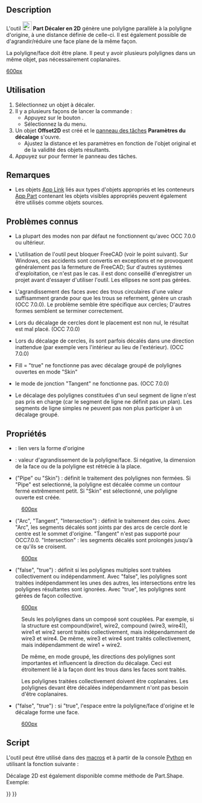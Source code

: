 <languages/>

{{Docnav/fr
|[[Part_Offset/fr|Décaler en 3D]]
|[[Part_Thickness/fr|Évider]]
|[[Part_Workbench/fr|Atelier Part]]
|IconL=Part_Offset.svg
|IconR=Part_Thickness.svg
|IconC=Workbench_Part.svg
}}

{{GuiCommand/fr
|Name=Part Offset2D
|Name/fr=Part Décaler en 2D
|MenuLocation=Part → Décaler en 2D...
|Workbenches=[[Part_Workbench/fr|Part]]
|Version=0.17
|SeeAlso=[[Part_Offset/fr|Part Décaler en 3D]], [[Part_Thickness/fr|Part Évider]], [[Draft_Offset/fr|Draft Décaler]]
}}

==Description==

L'outil [[Image:Part_Offset2D.svg|24px]] '''Part Décaler en 2D''' génère une polyligne parallèle à la polyligne d'origine, à une distance définie de celle-ci. Il est également possible de d'agrandir/réduire une face plane de la même façon.

La polyligne/face doit être plane. Il peut y avoir plusieurs polylignes dans un même objet, pas nécessairement coplanaires. 

[[image:Part Offset2D Demo.png|600px]]

<span id="Usage"></span>
==Utilisation==

# Sélectionnez un objet à décaler.
# Il y a plusieurs façons de lancer la commande :
#* Appuyez sur le bouton {{Button|[[Image:Part_Offset2D.svg|16px]] [[Part_Offset2D/fr|Décaler en 2D...]]}}.
#* Sélectionnez la {{MenuCommand|Part → [[Image:Part_Offset2D.svg|16px]] Décaler en 2D...}} du menu.
# Un objet '''Offset2D''' est créé et le [[Task_panel/fr|panneau des tâches]] '''Paramètres du décalage''' s'ouvre.
#* Ajustez la distance et les paramètres en fonction de l'objet original et de la validité des objets résultants.
# Appuyez sur {{Button|OK}} pour fermer le panneau des tâches.

<span id="Notes"></span>
==Remarques==

* Les objets [[App_Link/fr|App Link]] liés aux types d'objets appropriés et les conteneurs [[App_Part/fr|App Part]] contenant les objets visibles appropriés peuvent également être utilisés comme objets sources. {{Version/fr|0.20}}

<span id="Known_issues"></span>
==Problèmes connus==

* La plupart des modes non par défaut ne fonctionnent qu'avec OCC 7.0.0 ou ultérieur.

* L'utilisation de l'outil peut bloquer FreeCAD (voir le point suivant). Sur Windows, ces accidents sont convertis en exceptions et ne provoquent généralement pas la fermeture de FreeCAD; Sur d'autres systèmes d'exploitation, ce n'est pas le cas. il est donc conseillé d'enregistrer un projet avant d'essayer d'utiliser l'outil. Les ellipses ne sont pas gérées. 

* L'agrandissement des faces avec des trous circulaires d'une valeur suffisamment grande pour que les trous se referment, génère un crash (OCC 7.0.0). Le problème semble être spécifique aux cercles; D'autres formes semblent se terminer correctement. 

* Lors du décalage de cercles dont le placement est non nul, le résultat est mal placé. (OCC 7.0.0)

* Lors du décalage de cercles, ils sont parfois décalés dans une direction inattendue (par exemple vers l'intérieur au lieu de l'extérieur). (OCC 7.0.0)

* Fill = "true" ne fonctionne pas avec décalage groupé de polylignes ouvertes en mode "Skin"

* le mode de jonction "Tangent" ne fonctionne pas. (OCC 7.0.0)

* Le décalage des polylignes constituées d'un seul segment de ligne n'est pas pris en charge (car le segment de ligne ne définit pas un plan). Les segments de ligne simples ne peuvent pas non plus participer à un décalage groupé.

<span id="Properties"></span>
==Propriétés==

* {{PropertyData|Source}} : lien vers la forme d'origine

* {{PropertyData|Value}} : valeur d'agrandissement de la polyligne/face. Si négative, la dimension de la face ou de la polyligne est rétrécie à la place.

* {{PropertyData|Mode}} ("Pipe" ou "Skin") : définit le traitement des polylignes non fermées. Si "Pipe" est selectionné, la polyligne est décalée comme un contour fermé extrêmement petit. Si "Skin" est sélectionné, une polyligne ouverte est créée.

:[[image:Part Offset2D Mode.png|600px]]

* {{PropertyData|Join}} ("Arc", "Tangent", "Intersection") : définit le traitement des coins. Avec "Arc", les segments décalés sont joints par des arcs de cercle dont le centre est le sommet d'origine. "Tangent" n'est pas supporté pour OCC7.0.0. "Intersection" : les segments décalés sont prolongés jusqu'à ce qu'ils se croisent.

:[[image:Part Offset2D Join.png|600px]]

* {{PropertyData|Intersection}} ("false", "true") : définit si les polylignes multiples sont traitées collectivement ou indépendamment. Avec "false", les polylignes sont traitées indépendamment les unes des autres, les intersections entre les polylignes résultantes sont ignorées. Avec "true", les polylignes sont gérées de façon collective. 

:[[image:Part Offset2D Intersection.png|600px]]

:Seuls les polylignes dans un composé sont couplées. Par exemple, si la structure est compound(wire1, wire2, compound (wire3, wire4)), wire1 et wire2 seront traités collectivement, mais indépendamment de wire3 et wire4. De même, wire3 et wire4 sont traités collectivement, mais indépendamment de wire1 + wire2. 

:De même, en mode groupé, les directions des polylignes sont importantes et influencent la direction du décalage. Ceci est étroitement lié à la façon dont les trous dans les faces sont traités.

:Les polylignes traitées collectivement doivent être coplanaires. Les polylignes devant être décalées indépendamment n'ont pas besoin d'être coplanaires.

* {{PropertyData|Fill}} ("false", "true") : si "true", l'espace entre la polyligne/face d'origine et le décalage forme une face.

:[[image:Part Offset2D Fill.png|600px]]

<span id="Scripting"></span>
==Script==

L'outil peut être utilisé dans des [[Macros/fr|macros]] et à partir de la console [[Python/fr|Python]] en utilisant la fonction suivante :
{{code|code=
f = App.ActiveDocument.addObject("Part::Offset2D", "Offset2D")
f.Source =  #some object
f.Value = 10.0
}}

Décalage 2D est également disponible comme méthode de Part.Shape. Exemple:
{{code|code=
import Part
circle = Part.Circle().toShape()
enlarged_circle = circle.makeOffset2D(10.0)
Part.show(circle)
Part.show(enlarged_circle)
# makeOffset2D(offset, join = 0, fill = False, openResult = false, intersection = false)
# 
# * offset: distance to expand the shape by. 
# 
# * join: method of offsetting non-tangent joints. 0 = arcs, 1 = tangent, 2 =
# intersection
# 
# * fill: if true, the output is a face filling the space covered by offset. If
# false, the output is a wire/face.
# 
# * openResult: True for "Skin" mode; False for Pipe mode. 
# 
# * intersection: collective offset
# 
# Returns: result of offsetting (wire or face or compound of those). Compounding
# structure follows that of source shape.
}}


{{Docnav/fr
|[[Part_Offset/fr|Décaler en 3D]]
|[[Part_Thickness/fr|Évider]]
|[[Part_Workbench/fr|Atelier Part]]
|IconL=Part_Offset.svg
|IconR=Part_Thickness.svg
|IconC=Workbench_Part.svg
}}

{{Part Tools navi{{#translation:}}}}
{{Userdocnavi{{#translation:}}}}
{{clear}}